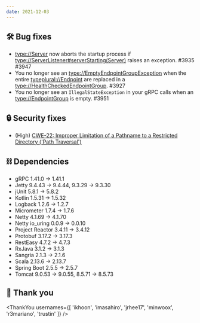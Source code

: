 ```yaml
---
date: 2021-12-03
---
```


## 🛠️ Bug fixes

- <type://Server> now aborts the startup process if <type://ServerListener#serverStarting(Server)>
  raises an exception. #3935 #3947
- You no longer see an <type://EmptyEndpointGroupException> when the entire <typeplural://Endpoint>
  are replaced in a <type://HealthCheckedEndpointGroup>. #3927
- You no longer see an `IllegalStateException` in your gRPC calls when an <type://EndpointGroup> is
  empty. #3951

## 🔒 Security fixes

- (High) [CWE-22: Improper Limitation of a Pathname to a Restricted Directory ('Path Traversal')](https://github.com/line/armeria/security/advisories/GHSA-8fp4-rp6c-5gcv)

## ⛓ Dependencies

- gRPC 1.41.0 → 1.41.1
- Jetty 9.4.43 → 9.4.44, 9.3.29 → 9.3.30
- jUnit 5.8.1 → 5.8.2
- Kotlin 1.5.31 → 1.5.32
- Logback 1.2.6 → 1.2.7
- Micrometer 1.7.4 → 1.7.6
- Netty 4.1.69 → 4.1.70
- Netty io_uring 0.0.9 → 0.0.10
- Project Reactor 3.4.11 → 3.4.12
- Protobuf 3.17.2 → 3.17.3
- RestEasy 4.7.2 → 4.7.3
- RxJava 3.1.2 → 3.1.3
- Sangria 2.1.3 → 2.1.6
- Scala 2.13.6 → 2.13.7
- Spring Boot 2.5.5 → 2.5.7
- Tomcat 9.0.53 → 9.0.55, 8.5.71 → 8.5.73

## 🙇 Thank you

<ThankYou usernames={[
  'ikhoon',
  'imasahiro',
  'jrhee17',
  'minwoox',
  'r3mariano',
  'trustin'
]} />
